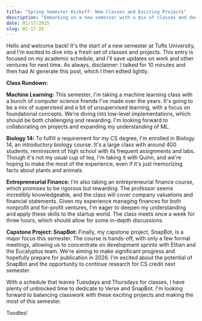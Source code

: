 ```yaml
---
title: "Spring Semester Kickoff: New Classes and Exciting Projects"
description: "Embarking on a new semester with a mix of classes and dedicated project time."
date: 01/17/2025
slug: 01-17-25
---
```


Hello and welcome back! It's the start of a new semester at Tufts University, and I'm excited to dive into a fresh set of classes and projects. This entry is focused on my academic schedule, and I'll save updates on work and other ventures for next time. As always, disclaimer: I talked for 10 minutes and then had AI generate this post, which I then edited lightly.

**Class Rundown:**

**Machine Learning:**
This semester, I'm taking a machine learning class with a bunch of computer science friends I've made over the years. It's going to be a mix of supervised and a bit of unsupervised learning, with a focus on foundational concepts. We're diving into low-level implementations, which should be both challenging and rewarding. I'm looking forward to collaborating on projects and expanding my understanding of ML.

**Biology 14:**
To fulfill a requirement for my CS degree, I'm enrolled in Biology 14, an introductory biology course. It's a large class with around 400 students, reminiscent of high school with its frequent assignments and labs. Though it's not my usual cup of tea, I'm taking it with Quinn, and we're hoping to make the most of the experience, even if it's just memorizing facts about plants and animals.

**Entrepreneurial Finance:**
I'm also taking an entrepreneurial finance course, which promises to be rigorous but rewarding. The professor seems incredibly knowledgeable, and the class will cover company valuations and financial statements. Given my experience managing finances for both nonprofit and for-profit ventures, I'm eager to deepen my understanding and apply these skills to the startup world. The class meets once a week for three hours, which should allow for some in-depth discussions.

**Capstone Project: SnapBot:**
Finally, my capstone project, SnapBot, is a major focus this semester. The course is hands-off, with only a few formal meetings, allowing us to concentrate on development sprints with Ethan and the Eucalyptus team. We're aiming to make significant progress and hopefully prepare for publication in 2026. I'm excited about the potential of SnapBot and the opportunity to continue research for CS credit next semester.

With a schedule that leaves Tuesdays and Thursdays for classes, I have plenty of unblocked time to dedicate to Verse and SnapBot. I'm looking forward to balancing classwork with these exciting projects and making the most of this semester.

Toodles!